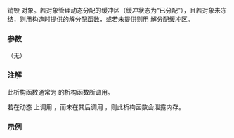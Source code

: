 {{cpp/io/strstreambuf/title|~strstreambuf}}
{{cpp/io/strstreambuf/navbar}}
{{ddcl|deprecated=c++98|removed=c++26|1=
virtual ~strstreambuf();
}}

销毁 {{tt|std::strstreambuf}} 对象。若对象管理动态分配的缓冲区（缓冲状态为“已分配”），且若对象未冻结，则用构造时提供的解分配函数，或若未提供则用 {{c/core|delete[]}} 解分配缓冲区。

===参数===
（无）

===注解===
此析构函数通常为 {{lc|std::strstream}} 的析构函数所调用。

若在动态 {{tt|strstream}} 上调用 {{lc|str()}}，而未在其后调用 {{rlpt|freeze|freeze(false)}}，则此析构函数会泄露内存。

===示例===
{{example
|code=
#include &lt;iostream&gt;
#include &lt;strstream&gt;

void* my_alloc(size_t n)
{
    std::cout &lt;&lt; "my_alloc(" &lt;&lt; n &lt;&lt; ") called\n";
    return new char[n];
}

void my_free(void* p)
{
    std::cout &lt;&lt; "my_free() called\n";
    delete[] (char*)p;
}

int main()
{
    {
        std::strstreambuf buf(my_alloc, my_free);
        std::ostream s(&amp;buf);
        s &lt;&lt; 1.23 &lt;&lt; std::ends;
        std::cout &lt;&lt; buf.str() &lt;&lt; '\n';
        buf.freeze(false);
    } // 析构函数调用于此，解分配缓冲区

    {
        std::strstreambuf buf(my_alloc, my_free);
        std::ostream s(&amp;buf);
        s &lt;&lt; 1.23 &lt;&lt; std::ends;
        std::cout &lt;&lt; buf.str() &lt;&lt; '\n';
//      buf.freeze(false);
    } // 析构函数调用于此，内存泄漏！
}
|output=
my_alloc(4096) called
1.23
my_free() called
my_alloc(4096) called
1.23
}}

{{langlinks|de|en|es|fr|it|ja|pt|ru}}